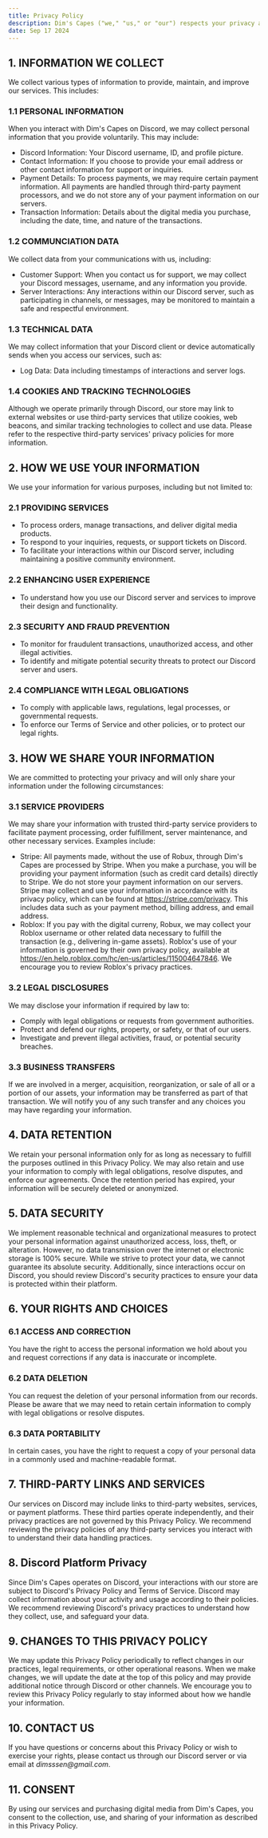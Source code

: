 ```yaml
---
title: Privacy Policy
description: Dim's Capes ("we," "us," or "our") respects your privacy and is committed to protecting your personal data. This Privacy Policy explains how we collect, use, disclose, and safeguard your information when you visit and interact with our digital media webstore on Discord. By accessing our services, you agree to the terms of this Privacy Policy.
date: Sep 17 2024
---
```


## 1. INFORMATION WE COLLECT
We collect various types of information to provide, maintain, and improve our services. This includes:

### 1.1 PERSONAL INFORMATION
When you interact with Dim's Capes on Discord, we may collect personal information that you provide voluntarily. This may include:
- Discord Information: Your Discord username, ID, and profile picture.
- Contact Information: If you choose to provide your email address or other contact information for support or inquiries.
- Payment Details: To process payments, we may require certain payment information. All payments are handled through third-party payment processors, and we do not store any of your payment information on our servers.
- Transaction Information: Details about the digital media you purchase, including the date, time, and nature of the transactions.

### 1.2 COMMUNCIATION DATA
We collect data from your communications with us, including:
- Customer Support: When you contact us for support, we may collect your Discord messages, username, and any information you provide.
- Server Interactions: Any interactions within our Discord server, such as participating in channels, or messages, may be monitored to maintain a safe and respectful environment.

### 1.3 TECHNICAL DATA
We may collect information that your Discord client or device automatically sends when you access our services, such as:
- Log Data: Data including timestamps of interactions and server logs.

### 1.4 COOKIES AND TRACKING TECHNOLOGIES
Although we operate primarily through Discord, our store may link to external websites or use third-party services that utilize cookies, web beacons, and similar tracking technologies to collect and use data. Please refer to the respective third-party services' privacy policies for more information.

## 2. HOW WE USE YOUR INFORMATION
We use your information for various purposes, including but not limited to:

### 2.1 PROVIDING SERVICES
- To process orders, manage transactions, and deliver digital media products.
- To respond to your inquiries, requests, or support tickets on Discord.
- To facilitate your interactions within our Discord server, including maintaining a positive community environment.

### 2.2 ENHANCING USER EXPERIENCE
- To understand how you use our Discord server and services to improve their design and functionality.

### 2.3 SECURITY AND FRAUD PREVENTION
- To monitor for fraudulent transactions, unauthorized access, and other illegal activities.
- To identify and mitigate potential security threats to protect our Discord server and users.

### 2.4 COMPLIANCE WITH LEGAL OBLIGATIONS
- To comply with applicable laws, regulations, legal processes, or governmental requests.
- To enforce our Terms of Service and other policies, or to protect our legal rights.

## 3. HOW WE SHARE YOUR INFORMATION
We are committed to protecting your privacy and will only share your information under the following circumstances:

### 3.1 SERVICE PROVIDERS
We may share your information with trusted third-party service providers to facilitate payment processing, order fulfillment, server maintenance, and other necessary services. Examples include:
- Stripe: All payments made, without the use of Robux, through Dim's Capes are processed by Stripe. When you make a purchase, you will be providing your payment information (such as credit card details) directly to Stripe. We do not store your payment information on our servers. Stripe may collect and use your information in accordance with its privacy policy, which can be found at https://stripe.com/privacy. This includes data such as your payment method, billing address, and email address.
- Roblox: If you pay with the digital curreny, Robux, we may collect your Roblox username or other related data necessary to fulfill the transaction (e.g., delivering in-game assets). Roblox's use of your information is governed by their own privacy policy, available at https://en.help.roblox.com/hc/en-us/articles/115004647846. We encourage you to review Roblox's privacy practices.

### 3.2 LEGAL DISCLOSURES
We may disclose your information if required by law to:
- Comply with legal obligations or requests from government authorities.
- Protect and defend our rights, property, or safety, or that of our users.
- Investigate and prevent illegal activities, fraud, or potential security breaches.

### 3.3 BUSINESS TRANSFERS
If we are involved in a merger, acquisition, reorganization, or sale of all or a portion of our assets, your information may be transferred as part of that transaction. We will notify you of any such transfer and any choices you may have regarding your information.

## 4. DATA RETENTION
We retain your personal information only for as long as necessary to fulfill the purposes outlined in this Privacy Policy. We may also retain and use your information to comply with legal obligations, resolve disputes, and enforce our agreements. Once the retention period has expired, your information will be securely deleted or anonymized.

## 5. DATA SECURITY
We implement reasonable technical and organizational measures to protect your personal information against unauthorized access, loss, theft, or alteration. However, no data transmission over the internet or electronic storage is 100% secure. While we strive to protect your data, we cannot guarantee its absolute security. Additionally, since interactions occur on Discord, you should review Discord's security practices to ensure your data is protected within their platform.

## 6. YOUR RIGHTS AND CHOICES
### 6.1 ACCESS AND CORRECTION
You have the right to access the personal information we hold about you and request corrections if any data is inaccurate or incomplete.

### 6.2 DATA DELETION
You can request the deletion of your personal information from our records. Please be aware that we may need to retain certain information to comply with legal obligations or resolve disputes.

### 6.3 DATA PORTABILITY
In certain cases, you have the right to request a copy of your personal data in a commonly used and machine-readable format.

## 7. THIRD-PARTY LINKS AND SERVICES
Our services on Discord may include links to third-party websites, services, or payment platforms. These third parties operate independently, and their privacy practices are not governed by this Privacy Policy. We recommend reviewing the privacy policies of any third-party services you interact with to understand their data handling practices.

## 8. Discord Platform Privacy
Since Dim's Capes operates on Discord, your interactions with our store are subject to Discord's Privacy Policy and Terms of Service. Discord may collect information about your activity and usage according to their policies. We recommend reviewing Discord's privacy practices to understand how they collect, use, and safeguard your data.

## 9. CHANGES TO THIS PRIVACY POLICY
We may update this Privacy Policy periodically to reflect changes in our practices, legal requirements, or other operational reasons. When we make changes, we will update the date at the top of this policy and may provide additional notice through Discord or other channels. We encourage you to review this Privacy Policy regularly to stay informed about how we handle your information.

## 10. CONTACT US
If you have questions or concerns about this Privacy Policy or wish to exercise your rights, please contact us through our Discord server or via email at _dimsssen@gmail.com_.

## 11. CONSENT
By using our services and purchasing digital media from Dim's Capes, you consent to the collection, use, and sharing of your information as described in this Privacy Policy.

